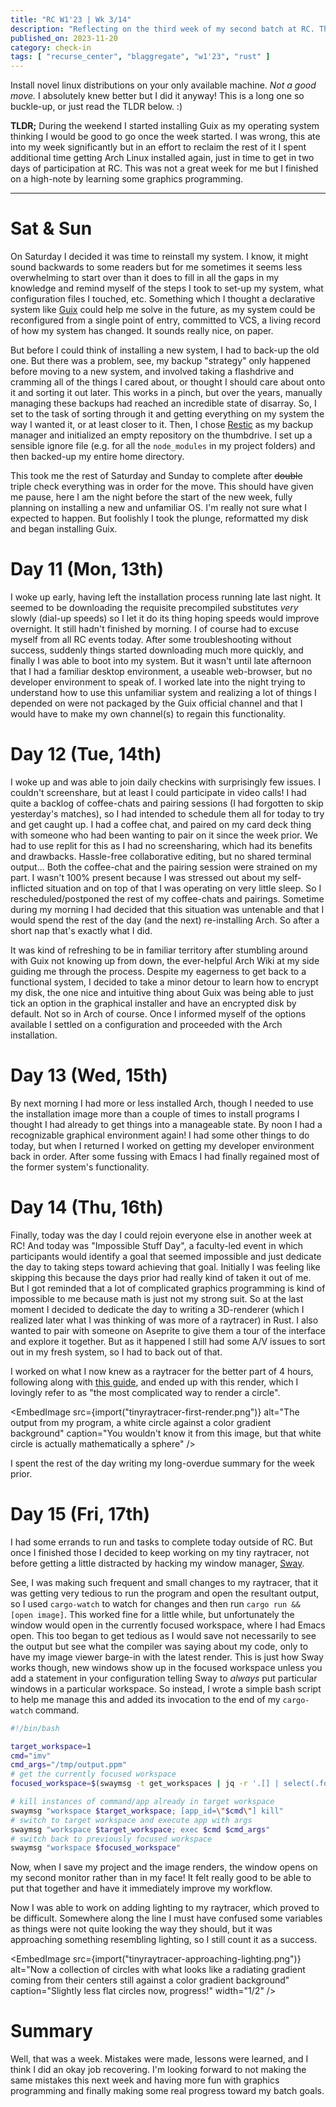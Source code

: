 ```yaml
---
title: "RC W1'23 | Wk 3/14"
description: "Reflecting on the third week of my second batch at RC. This one was a bit of a doozy."
published_on: 2023-11-20
category: check-in
tags: [ "recurse_center", "blaggregate", "w1'23", "rust" ]
---
```



Install novel linux distributions on your only available machine. *Not a good move.* I absolutely knew better but I did it anyway! This is a long one so buckle-up, or just read the TLDR below. :)

**TLDR;** During the weekend I started installing Guix as my operating system thinking I would be good to go once the week started. I was wrong, this ate into my week significantly but in an effort to reclaim the rest of it I spent additional time getting Arch Linux installed again, just in time to get in two days of participation at RC. This was not a great week for me but I finished on a high-note by learning some graphics programming.

---

# Sat & Sun
On Saturday I decided it was time to reinstall my system. I know, it might sound backwards to some readers but for me sometimes it seems less overwhelming to start over than it does to fill in all the gaps in my knowledge and remind myself of the steps I took to set-up my system, what configuration files I touched, etc. Something which I thought a declarative system like [Guix](https://guix.gnu.org/) could help me solve in the future, as my system could be reconfigured from a single point of entry, committed to VCS, a living record of how my system has changed. It sounds really nice, on paper.

But before I could think of installing a new system, I had to back-up the old one. But there was a problem, see, my backup "strategy" only happened before moving to a new system, and involved taking a flashdrive and cramming all of the things I cared about, or thought I should care about onto it and sorting it out later. This works in a pinch, but over the years, manually managing these backups had reached an incredible state of disarray. So, I set to the task of sorting through it and getting everything on my system the way I wanted it, or at least closer to it. Then, I chose [Restic](https://github.com/restic/restic) as my backup manager and initialized an empty repository on the thumbdrive. I set up a sensible ignore file (e.g. for all the `node_modules` in my project folders) and then backed-up my entire home directory.

This took me the rest of Saturday and Sunday to complete after ~~double~~ triple check everything was in order for the move. This should have given me pause, here I am the night before the start of the new week, fully planning on installing a new and unfamiliar OS. I'm really not sure what I expected to happen. But foolishly I took the plunge, reformatted my disk and began installing Guix.

# Day 11 (Mon, 13th)
I woke up early, having left the installation process running late last night. It seemed to be downloading the requisite precompiled substitutes *very* slowly (dial-up speeds) so I let it do its thing hoping speeds would improve overnight. It still hadn't finished by morning. I of course had to excuse myself from all RC events today. After some troubleshooting without success, suddenly things started downloading much more quickly, and finally I was able to boot into my system. But it wasn't until late afternoon that I had a familiar desktop environment, a useable web-browser, but no developer environment to speak of. I worked late into the night trying to understand how to use this unfamiliar system and realizing a lot of things I depended on were not packaged by the Guix official channel and that I would have to make my own channel(s) to regain this functionality.

# Day 12 (Tue, 14th)
I woke up and was able to join daily checkins with surprisingly few issues. I couldn't screenshare, but at least I could participate in video calls! I had quite a backlog of coffee-chats and pairing sessions (I had forgotten to skip yesterday's matches), so I had intended to schedule them all for today to try and get caught up. I had a coffee chat, and paired on my card deck thing with someone who had been wanting to pair on it since the week prior. We had to use replit for this as I had no screensharing, which had its benefits and drawbacks. Hassle-free collaborative editing, but no shared terminal output... Both the coffee-chat and the pairing session were strained on my part. I wasn't 100% present because I was stressed out about my self-inflicted situation and on top of that I was operating on very little sleep. So I rescheduled/postponed the rest of my coffee-chats and pairings. Sometime during my morning I had decided that this situation was untenable and that I would spend the rest of the day (and the next) re-installing Arch. So after a short nap that's exactly what I did.

It was kind of refreshing to be in familiar territory after stumbling around with Guix not knowing up from down, the ever-helpful Arch Wiki at my side guiding me through the process. Despite my eagerness to get back to a functional system, I decided to take a minor detour to learn how to encrypt my disk, the one nice and intuitive thing about Guix was being able to just tick an option in the graphical installer and have an encrypted disk by default. Not so in Arch of course. Once I informed myself of the options available I settled on a configuration and proceeded with the Arch installation.

# Day 13 (Wed, 15th)
By next morning I had more or less installed Arch, though I needed to use the installation image more than a couple of times to install programs I thought I had already to get things into a manageable state. By noon I had a recognizable graphical environment again! I had some other things to do today, but when I returned I worked on getting my developer environment back in order. After some fussing with Emacs I had finally regained most of the former system's functionality.

# Day 14 (Thu, 16th)
Finally, today was the day I could rejoin everyone else in another week at RC! And today was "Impossible Stuff Day", a faculty-led event in which participants would identify a goal that seemed impossible and just dedicate the day to taking steps toward achieving that goal. Initially I was feeling like skipping this because the days prior had really kind of taken it out of me. But I got reminded that a lot of complicated graphics programming is kind of impossible to me because math is just not my strong suit. So at the last moment I decided to dedicate the day to writing a 3D-renderer (which I realized later what I was thinking of was more of a raytracer) in Rust. I also wanted to pair with someone on Aseprite to give them a tour of the interface and explore it together. But as it happened I still had some A/V issues to sort out in my fresh system, so I had to back out of that.

I worked on what I now knew as a raytracer for the better part of 4 hours, following along with [this guide](https://github.com/ssloy/tinyraytracer/wiki/Part-1:-understandable-raytracing), and ended up with this render, which I lovingly refer to as "the most complicated way to render a circle".

<EmbedImage
    src={import("tinyraytracer-first-render.png")}
    alt="The output from my program, a white circle against a color gradient background"
    caption="You wouldn't know it from this image, but that white circle is actually mathematically a sphere"
/>

I spent the rest of the day writing my long-overdue summary for the week prior.

# Day 15 (Fri, 17th)
I had some errands to run and tasks to complete today outside of RC. But once I finished those I decided to keep working on my tiny raytracer, not before getting a little distracted by hacking my window manager, [Sway](https://swaywm.org/).

See, I was making such frequent and small changes to my raytracer, that it was getting very tedious to run the program and open the resultant output, so I used `cargo-watch` to watch for changes and then run `cargo run && [open image]`. This worked fine for a little while, but unfortunately the window would open in the currently focused workspace, where I had Emacs open. This too began to get tedious as I would save not necessarily to see the output but see what the compiler was saying about my code, only to have my image viewer barge-in with the latest render. This is just how Sway works though, new windows show up in the focused workspace unless you add a statement in your configuration telling Sway to *always* put particular windows in a particular workspace. So instead, I wrote a simple bash script to help me manage this and added its invocation to the end of my `cargo-watch` command.

```sh
#!/bin/bash

target_workspace=1
cmd="imv"
cmd_args="/tmp/output.ppm"
# get the currently focused workspace
focused_workspace=$(swaymsg -t get_workspaces | jq -r '.[] | select(.focused == true).name')

# kill instances of command/app already in target workspace
swaymsg "workspace $target_workspace; [app_id=\"$cmd\"] kill"
# switch to target workspace and execute app with args
swaymsg "workspace $target_workspace; exec $cmd $cmd_args"
# switch back to previously focused workspace
swaymsg "workspace $focused_workspace"
```
Now, when I save my project and the image renders, the window opens on my second monitor rather than in my face! It felt really good to be able to put that together and have it immediately improve my workflow.

Now I was able to work on adding lighting to my raytracer, which proved to be difficult. Somewhere along the line I must have confused some variables as things were not quite looking the way they should, but it was approaching something resembling lighting, so I still count it as a success.

<EmbedImage
    src={import("tinyraytracer-approaching-lighting.png")}
    alt="Now a collection of circles with what looks like a radiating gradient coming from their centers still against a color gradient background"
    caption="Slightly less flat circles now, progress!"
    width="1/2"
/>

# Summary
Well, that was a week. Mistakes were made, lessons were learned, and I think I did an okay job recovering. I'm looking forward to not making the same mistakes this next week and having more fun with graphics programming and finally making some real progress toward my batch goals.
